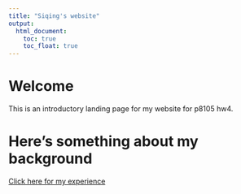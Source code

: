 ```yaml
---
title: "Siqing's website"
output: 
  html_document:
    toc: true
    toc_float: true
---
```


# Welcome
This is an introductory landing page for my website for p8105 hw4. 

# Here's something about my background 
[Click here for my experience](experience.html)